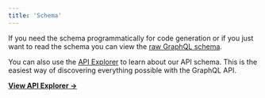 ```yaml
---
title: 'Schema'
---
```


If you need the schema programmatically for code generation or if you just want to read the schema you can view the [raw GraphQL schema](https://core-api.uk.plain.com/graphql/v1/schema.graphql).

You can also use the [API Explorer](https://app.plain.com/developer/api-explorer/) to learn about our API schema. This is the easiest way of discovering everything possible with the GraphQL API.

[**View API Explorer →**](https://app.plain.com/developer/api-explorer/)
